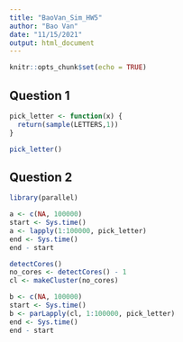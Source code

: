 ```yaml
---
title: "BaoVan_Sim_HW5"
author: "Bao Van"
date: "11/15/2021"
output: html_document
---
```


```r
knitr::opts_chunk$set(echo = TRUE)
```

## Question 1

```r
pick_letter <- function(x) {
  return(sample(LETTERS,1))
}
```
```r
pick_letter()
```

## Question 2

```r
library(parallel)
```
```r
a <- c(NA, 100000)
start <- Sys.time()
a <- lapply(1:100000, pick_letter)
end <- Sys.time()
end - start
```
```r
detectCores()
no_cores <- detectCores() - 1
cl <- makeCluster(no_cores)
```
```r
b <- c(NA, 100000)
start <- Sys.time()
b <- parLapply(cl, 1:100000, pick_letter)
end <- Sys.time()
end - start
```






